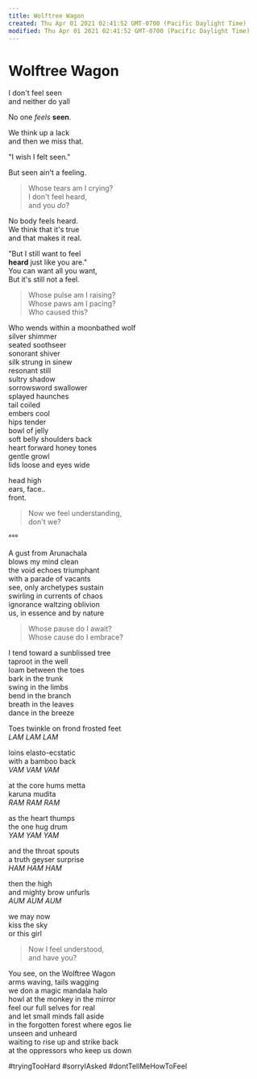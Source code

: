 ```yaml
---
title: Wolftree Wagon
created: Thu Apr 01 2021 02:41:52 GMT-0700 (Pacific Daylight Time)
modified: Thu Apr 01 2021 02:41:52 GMT-0700 (Pacific Daylight Time)
---
```


# Wolftree Wagon

I don't feel seen\
and neither do yall

No one _feels_ **seen**.

We think up a lack\
and then we miss that.

"I wish I felt seen."

But seen ain't a feeling.

> Whose tears am I crying?\
> I don't feel heard,\
> and you _do_?

No body feels heard.\
We think that it's true\
and that makes it real.

"But I still want to feel\
**heard** just like you are."\
You can want all you want,\
But it's still not a feel.

> Whose pulse am I raising?\
> Whose paws am I pacing?\
> Who caused this?

Who wends within a moonbathed wolf\
silver shimmer\
seated soothseer\
sonorant shiver\
silk strung in sinew\
resonant still\
sultry shadow\
sorrowsword swallower\
splayed haunches\
tail coiled\
embers cool\
hips tender\
bowl of jelly\
soft belly
shoulders back\
heart forward
honey tones\
gentle growl\
lids loose and eyes wide

head high\
ears, face..\
front.

> Now we feel understanding,\
> don't we?

°°°

A gust from Arunachala\
blows my mind clean\
the void echoes triumphant\
with a parade of vacants\
see, only archetypes sustain\
swirling in currents of chaos\
ignorance waltzing oblivion\
us, in essence and by nature

> Whose pause do I await?\
> Whose cause do I embrace?

I tend toward a sunblissed tree\
taproot in the well\
loam between the toes\
bark in the trunk\
swing in the limbs\
bend in the branch\
breath in the leaves\
dance in the breeze

Toes twinkle on frond frosted feet\
_LAM LAM LAM_

loins elasto-ecstatic\
with a bamboo back\
_VAM VAM VAM_

at the core hums metta\
karuna mudita\
_RAM RAM RAM_

as the heart thumps\
the one hug drum\
_YAM YAM YAM_

and the throat spouts\
a truth geyser surprise\
_HAM HAM HAM_

then the high\
and mighty brow unfurls\
_AUM AUM AUM_

we may now\
kiss the sky\
or this girl

> Now I feel understood,\
> and have you?

You see, on the Wolftree Wagon\
arms waving, tails wagging\
we don a magic mandala halo\
howl at the monkey in the mirror\
feel our full selves for real\
and let small minds fall aside\
in the forgotten forest where egos lie\
unseen and unheard\
waiting to rise up and strike back\
at the oppressors who keep us down

#tryingTooHard #sorryIAsked #dontTellMeHowToFeel
